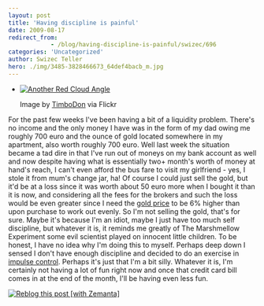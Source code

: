 ```yaml
---
layout: post
title: 'Having discipline is painful'
date: 2009-08-17
redirect_from: 
            - /blog/having-discipline-is-painful/swizec/696
categories: 'Uncategorized'
author: Swizec Teller
hero: ./img/3485-3828466673_64def4bacb_m.jpg
---
```

- [![Another Red Cloud Angle](./img/3485-3828466673_64def4bacb_m.jpg "Another Red Cloud Angle")](http://www.flickr.com/photos/13206838@N03/3828466673/)

  Image by [TimboDon](http://www.flickr.com/photos/13206838@N03/3828466673/) via Flickr

For the past few weeks I've been having a bit of a liquidity problem. There's no income and the only money I have was in the form of my dad owing me roughly 700 euro and the ounce of gold located somewhere in my apartment, also worth roughly 700 euro. Well last week the situation became a tad dire in that I've run out of moneys on my bank account as well and now despite having what is essentially two+ month's worth of money at hand's reach, I can't even afford the bus fare to visit my girlfriend - yes, I stole it from mum's change jar, ha! Of course I could just sell the gold, but it'd be at a loss since it was worth about 50 euro more when I bought it than it is now, and considering all the fees for the brokers and such the loss would be even greater since I need the [gold price](http://en.wikipedia.org/wiki/Gold_as_an_investment "Gold as an investment") to be 6% higher than upon purchase to work out evenly. So I'm not selling the gold, that's for sure. Maybe it's because I'm an idiot, maybe I just have too much self discipline, but whatever it is, it reminds me greatly of The Marshmellow Experiment some evil scientist played on innocent little children.  To be honest, I have no idea why I'm doing this to myself. Perhaps deep down I sensed I don't have enough discipline and decided to do an exercise in [impulse control](http://en.wikipedia.org/wiki/Deferred_gratification "Deferred gratification"). Perhaps it's just that I'm a bit silly. Whatever it is, I'm certainly not having a lot of fun right now and once that credit card bill comes in at the end of the month, I'll be having even less fun.

[![Reblog this post \[with Zemanta\]](http://img.zemanta.com/reblog_e.png?x-id=56cd336e-16b0-4c06-babd-0825710ede6d)](http://reblog.zemanta.com/zemified/56cd336e-16b0-4c06-babd-0825710ede6d/ "Reblog this post \[with Zemanta]")